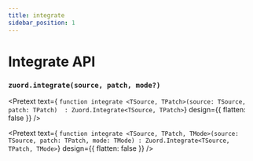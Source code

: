 ```yaml
---
title: integrate
sidebar_position: 1
---
```



# Integrate API

### ```zuord.integrate(source, patch, mode?)```

<Pretext 
    text={
`function integrate <TSource, TPatch>(source: TSource, patch: TPatch) 
    : Zuord.Integrate<TSource, TPatch>`} design={{ flatten: false }}
/>

<Pretext 
    text={
`function integrate <TSource, TPatch, TMode>(source: TSource, patch: TPatch, mode: TMode)
    : Zuord.Integrate<TSource, TPatch, TMode>`} design={{ flatten: false }}
/>